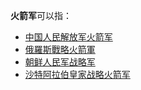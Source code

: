 '''火箭军'''可以指：
* [[中国人民解放军火箭军|中国人民解放军火箭军]]
* [[俄羅斯戰略火箭軍|俄羅斯戰略火箭軍]]
* [[朝鲜人民军战略军|朝鲜人民军战略军]]
* [[沙特阿拉伯皇家战略火箭军|沙特阿拉伯皇家战略火箭军]]
{{Disambig|cat=三字消歧义}}